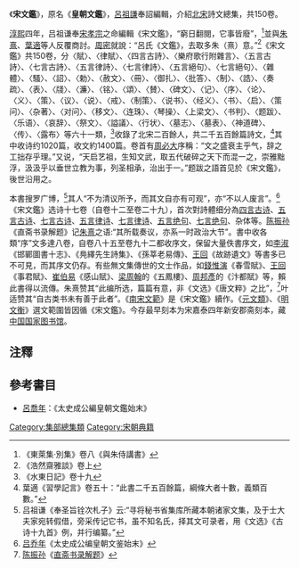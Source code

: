 《'''宋文鑑'''》，原名《'''皇朝文鑑'''》，[[呂祖謙|呂祖謙]]奉詔編輯，介紹[[北宋|北宋]]詩文總集，共150卷。

[[淳熙|淳熙]]四年，吕祖谦奉[[宋孝宗|宋孝宗]]之命編輯《宋文鑑》，“窮日翻閱，它事皆廢”，<ref>《東萊集·別集》卷八《與朱侍講書》</ref>並與[[朱熹|朱熹]]、[[葉適|葉適]]等人反覆商討。[[周密|周密]]就說：“呂氏《文鑑》，去取多朱（熹）意。”<ref>《浩然齋雅談》卷上</ref>《宋文鑑》共150卷，分〈賦〉、〈律賦〉、〈四言古詩〉、〈樂府歌行附雜言〉、〈五言古詩〉、〈七言古詩〉、〈五言律詩〉、〈七言律詩〉、〈五言絕句〉、〈七言絕句〉、〈雜體〉、〈騷〉、〈詔〉、〈勅〉、〈赦文〉、〈冊〉、〈御扎〉、〈批答〉、〈制〉、〈誥〉、〈奏疏〉、〈表〉、〈牋〉、〈濂〉、〈铭〉、〈頌〉、〈賛〉、〈碑文〉、〈记〉、〈序〉、〈论〉、〈义〉、〈策〉、〈议〉、〈说〉、〈戒〉、〈制策〉、〈说书〉、〈经义〉、〈书〉、〈启〉、〈策问〉、〈杂著〉、〈对问〉、〈移文〉、〈连珠〉、〈琴操〉、〈上梁文〉、〈书判〉、〈题跋〉、〈乐语〉、〈哀辞〉、〈祭文〉、〈謚議〉、〈行状〉、〈墓志〉、〈墓表〉、〈神道碑〉、〈传〉、〈露布〉等六十一類，<ref>《水東日記》卷十九</ref>收錄了北宋二百餘人，共二千五百餘篇詩文，<ref>葉適《習學記言》卷五十：“此書二千五百餘篇，綱條大者十數，義類百數。”</ref>其中收诗约1020篇，收文約1400篇。卷首有[[周必大|周必大]]序稱：“文之盛衰主乎气，辞之工拙存乎理。”又说，“天启艺祖，生知文武，取五代破碎之天下而混一之，崇雅黜浮，汲汲乎以垂世立教为事，列圣相承，治出于一。”题跋之語首见於《宋文鑑》，後世沿用之。

本書搜罗广博，<ref>吕祖谦《奉圣旨铨次札子》云:“寻将秘书省集库所藏本朝诸家文集，及于士大夫家宛转假借，旁采传记它书，虽不知名氏，择其文可录者，用《文选》《古诗十九首》例，并行编纂。”</ref>其人“不为清议所予，而其文自亦有可观”，亦“不以人废言”。<ref>[[吕乔年|吕乔年]]《太史成公编皇朝文鉴始末》</ref>《宋文鑑》选诗十七卷（自卷十二至卷二十九），首次對詩體细分為[[四言古诗|四言古诗]]、[[五言古诗|五言古诗]]、[[七言古诗|七言古诗]]、[[五言律诗|五言律诗]]、[[七言律诗|七言律诗]]、[[五言绝句|五言绝句]]、[[七言绝句|七言绝句]]、杂体等。[[陈振孙|陈振孙]]《直斋书录解题》记[[朱熹|朱熹]]之语:“其所载奏议，亦系一时政治大节”。書中收各類“序”文多達八卷，自卷八十五至卷九十二都收序文，保留大量佚書序文，如[[李淑|李淑]]《邯鄲圖書十志》、《鳧繹先生詩集》、《孫莘老易傳》、[[王回|王回]]《故跡遺文》等書多已不可見，而其序文仍存。有些無文集傳世的文士作品，如[[錢惟演|錢惟演]]《春雪賦》、[[王回|王回]]《事君賦》、[[崔伯易|崔伯易]]《感山賦》、[[梁周翰|梁周翰]]的《五鳳樓》、[[周邦彥|周邦彥]]的《汴都賦》等，賴此書得以流傳。朱熹赞其“此编所选，篇篇有意，非《文选》《唐文粹》之比”，<ref>[[陈振孙|陈振孙]]《[[直斋书录解题|直斋书录解题]]》</ref>叶适赞其“自古类书未有善于此者”。《[[南宋文範|南宋文範]]》是《宋文鑑》續作。《[[元文類|元文類]]》、《[[明文衡|明文衡]]》選文範圍皆因循《宋文鑑》。今存最早刻本为宋嘉泰四年新安郡斋刻本，藏[[中国国家图书馆|中国国家图书馆]]。

==注釋==
{{reflist}}

==參考書目==
* [[呂喬年|呂喬年]]：《太史成公編皇朝文鑑始末》

[[Category:集部總集類|Category:集部總集類]]
[[Category:宋朝典籍|Category:宋朝典籍]]